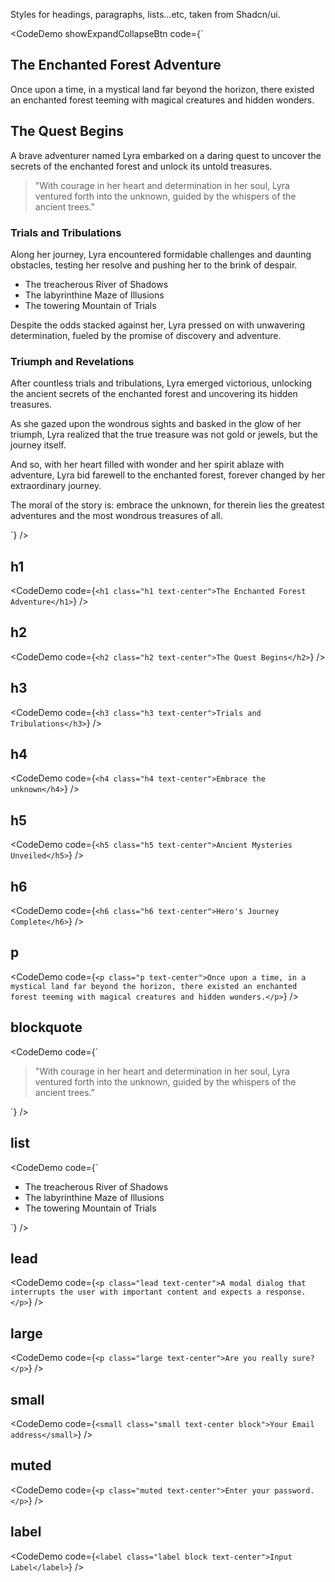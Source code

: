 Styles for headings, paragraphs, lists...etc, taken from <Link color="primary" isExternal href="https://ui.shadcn.com">Shadcn/ui</Link>.

<CodeDemo
	showExpandCollapseBtn
	code={`<article>
  <h1 class="h1">
    The Enchanted Forest Adventure
  </h1>
  <p class="p mt-6">
    Once upon a time, in a mystical land far beyond the horizon, there existed an enchanted forest teeming with magical creatures and hidden wonders.
  </p>
  <h2 class="mt-10 h2">
    The Quest Begins
  </h2>
  <p class="p mt-6">
    A brave adventurer named Lyra embarked on a daring quest to uncover the secrets of the enchanted forest and unlock its untold treasures.
  </p>
  <blockquote class="blockquote">
    "With courage in her heart and determination in her soul, Lyra ventured forth into the unknown, guided by the whispers of the ancient trees."
  </blockquote>
  <h3 class="mt-8 h3">
    Trials and Tribulations
  </h3>
  <p class="p mt-6">
    Along her journey, Lyra encountered formidable challenges and daunting obstacles, testing her resolve and pushing her to the brink of despair.
  </p>
  <ul class="ul">
    <li>The treacherous River of Shadows</li>
    <li>The labyrinthine Maze of Illusions</li>
    <li>The towering Mountain of Trials</li>
  </ul>
  <p class="p mt-6">
    Despite the odds stacked against her, Lyra pressed on with unwavering determination, fueled by the promise of discovery and adventure.
  </p>
  <h3 class="mt-8 h3">
    Triumph and Revelations
  </h3>
  <p class="p mt-6">
    After countless trials and tribulations, Lyra emerged victorious, unlocking the ancient secrets of the enchanted forest and uncovering its hidden treasures.
  </p>
  <p class="p mt-6">
    As she gazed upon the wondrous sights and basked in the glow of her triumph, Lyra realized that the true treasure was not gold or jewels, but the journey itself.
  </p>
  <p class="p mt-6">
    And so, with her heart filled with wonder and her spirit ablaze with adventure, Lyra bid farewell to the enchanted forest, forever changed by her extraordinary journey.
  </p>
  <p class="p mt-6">
    The moral of the story is: embrace the unknown, for therein lies the greatest adventures and the most wondrous treasures of all.
  </p>
</article>`}
/>

## h1

<CodeDemo
	code={`<h1 class="h1 text-center">The Enchanted Forest Adventure</h1>`}
/>

## h2

<CodeDemo code={`<h2 class="h2 text-center">The Quest Begins</h2>`} />

## h3

<CodeDemo code={`<h3 class="h3 text-center">Trials and Tribulations</h3>`} />

## h4

<CodeDemo code={`<h4 class="h4 text-center">Embrace the unknown</h4>`} />

## h5

<CodeDemo code={`<h5 class="h5 text-center">Ancient Mysteries Unveiled</h5>`} />

## h6

<CodeDemo code={`<h6 class="h6 text-center">Hero's Journey Complete</h6>`} />

## p

<CodeDemo
	code={`<p class="p text-center">Once upon a time, in a mystical land far beyond the horizon, there existed an enchanted forest teeming with magical creatures and hidden wonders.</p>`}
/>

## blockquote

<CodeDemo
	code={`<blockquote class="blockquote">
    "With courage in her heart and determination in her soul, Lyra ventured forth into the unknown, guided by the whispers of the ancient trees."
  </blockquote>`}
/>

## list

<CodeDemo
	code={`<ul class="ul">
    <li>The treacherous River of Shadows</li>
    <li>The labyrinthine Maze of Illusions</li>
    <li>The towering Mountain of Trials</li>
</ul>`}
/>

## lead

<CodeDemo
	code={`<p class="lead text-center">A modal dialog that interrupts the user with important content and expects a response.</p>`}
/>

## large

<CodeDemo code={`<p class="large text-center">Are you really sure?</p>`} />

## small

<CodeDemo
	code={`<small class="small text-center block">Your Email address</small>`}
/>

## muted

<CodeDemo code={`<p class="muted text-center">Enter your password.</p>`} />

## label

<CodeDemo code={`<label class="label block text-center">Input Label</label>`} />
